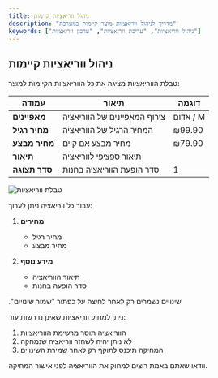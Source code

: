 ```yaml
---
title: ניהול ווריאציות קיימות
description: "מדריך לניהול ווריאציות מוצר קיימות במערכת"
keywords: ["ניהול ווריאציות", "עריכת ווריאציות", "עדכון ווריאציות"]
---
```


## ניהול ווריאציות קיימות

<Step>
<StepItem title="טבלת הווריאציות">

טבלת הווריאציות מציגה את כל הווריאציות הקיימות למוצר:

| עמודה | תיאור | דוגמה |
|-------|--------|--------|
| **מאפיינים** | צירוף המאפיינים של הווריאציה | אדום / M |
| **מחיר רגיל** | המחיר הרגיל של הווריאציה | ₪99.90 |
| **מחיר מבצע** | מחיר מבצע אם קיים | ₪79.90 |
| **תיאור** | תיאור ספציפי לווריאציה | |
| **סדר תצוגה** | סדר הופעת הווריאציה בחנות | 1 |


<img src="https://placehold.co/800x300?text=Variations+table" alt="טבלת ווריאציות" />
</StepItem>

<StepItem title="עריכת ווריאציה">

עבור כל ווריאציה ניתן לערוך:

1. **מחירים**
   - מחיר רגיל
   - מחיר מבצע

2. **מידע נוסף**
   - תיאור הווריאציה
   - סדר הופעה בחנות

<Note title="חשוב" type="info">
שינויים נשמרים רק לאחר לחיצה על כפתור "שמור שינויים".
</Note>
</StepItem>

<StepItem title="מחיקת ווריאציות">

ניתן למחוק ווריאציות שאינן נדרשות עוד:
1. הווריאציה תוסר מרשימת הווריאציות
2. לא ניתן יהיה לשחזר ווריאציה שנמחקה
3. המחיקה תיכנס לתוקף רק לאחר שמירת השינויים

<Note title="אזהרה" type="warning">
וודאו שאתם באמת רוצים למחוק את הווריאציה לפני אישור המחיקה.
</Note>
</StepItem>
</Step>